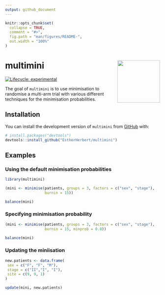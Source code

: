 ```yaml
---
output: github_document
---
```


<!-- README.md is generated from README.Rmd. Please edit that file -->

```r
knitr::opts_chunk$set(
  collapse = TRUE,
  comment = "#>",
  fig.path = "man/figures/README-",
  out.width = "100%"
)
```

# multimini <img src="man/figures/logo.png" align="right" height="138" alt="" />

<!-- badges: start -->
[![Lifecycle: experimental](https://img.shields.io/badge/lifecycle-experimental-orange.svg)](https://lifecycle.r-lib.org/articles/stages.html#experimental)
<!-- badges: end -->

The goal of `multimini` is to use minimisation to randomise a multi-arm trial with various different techniques for the minimisation probabilities.

## Installation

You can install the development version of `multimini` from [GitHub](https://github.com/) with:

``` r
# install.packages("devtools")
devtools::install_github("EstherHerbert/multimini")
```

## Examples

### Using the default minimisation probabilities

```r
library(multimini)

(mini <- minimise(patients, groups = 3, factors = c("sex", "stage"), 
                  burnin = 15))

balance(mini)
```

### Specifying minimisation probability

```r
(mini <- minimise(patients, groups = 3, factors = c("sex", "stage"),
                  burnin = 15, minprob = 0.8))

balance(mini)
```

### Updating the miniisation

```r
new.patients <- data.frame(
 sex = c("F", "F", "M"),
 stage = c("II","I", "I"),
 site = c(9, 9, 1)
)

update(mini, new.patients) 
```
